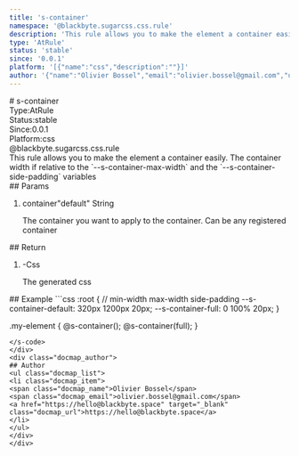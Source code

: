 ```yaml
---
title: 's-container'
namespace: '@blackbyte.sugarcss.css.rule'
description: 'This rule allows you to make the element a container easily. The container width if relative to the `--s-container-max-width` and the `--s-container-side-padding` variables'
type: 'AtRule'
status: 'stable'
since: '0.0.1'
platform: '[{"name":"css","description":""}]'
author: '{"name":"Olivier Bossel","email":"olivier.bossel@gmail.com","url":"https://hello@blackbyte.space"}'
---
```

<div class="docmap -mdx">
# s-container
<div class="docmap_metas">
<div class="docmap_type"><span class="docmap_type-label">Type:</span><span class="docmap_type-value">AtRule</span></div>
<div class="docmap_status"><span class="docmap_status-label">Status:</span><span class="docmap_status-value -stable">stable</span></div>
<div class="docmap_since"><span class="docmap_since-label">Since:</span><span class="docmap_since-value">0.0.1</span></div>
<div class="docmap_platform"><span class="docmap_platform-label">Platform:</span><span class="docmap_platform-value -css">css</span></div>
</div>
<div class="docmap_namespace">@blackbyte.sugarcss.css.rule</div>
<div class="docmap_description typo-lead typo-format">
This rule allows you to make the element a container easily.
The container width if relative to the `--s-container-max-width`
and the `--s-container-side-padding` variables
</div>
<div class="docmap_params">
## Params
<ol class="docmap_list">
<li class="docmap_item">
<span class="docmap_name">container</span><span class="docmap_default">&quot;default&quot;</span> <span class="docmap_type">String</span>
<p class="docmap_description">The container you want to apply to the container&period; Can be any registered container</p>
</li>
</ol>
</div>
<div class="docmap_return">
## Return
<ol class="docmap_list">
<li class="docmap_item">
<span class="docmap_default">-</span><span class="docmap_type">Css</span>
<p class="docmap_description">The generated css</p>
</li>
</ol>
</div>
<div class="docmap_examples">
## Example
<s-code language="css" header>
```css
:root {
   // min-width max-width side-padding
   --s-container-default: 320px 1200px 20px;
   --s-container-full: 0 100% 20px;
}

.my-element {
     @s-container();
     @s-container(full);
}
```
</s-code>
</div>
<div class="docmap_author">
## Author
<ul class="docmap_list">
<li class="docmap_item">
<span class="docmap_name">Olivier Bossel</span>
<span class="docmap_email">olivier.bossel@gmail.com</span>
<a href="https://hello@blackbyte.space" target="_blank" class="docmap_url">https://hello@blackbyte.space</a>
</li>
</ul>
</div>
</div>
